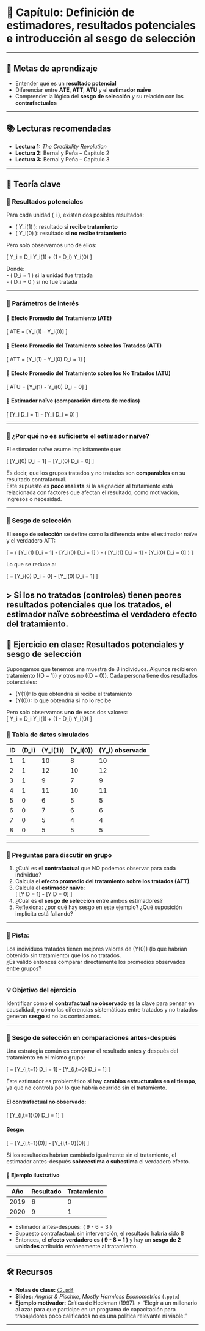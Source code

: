 # 📘 Capítulo: Definición de estimadores, resultados potenciales e introducción al sesgo de selección

---

## 🎯 Metas de aprendizaje {-}

- Entender qué es un **resultado potencial**  
- Diferenciar entre **ATE**, **ATT**, **ATU** y el **estimador naïve**  
- Comprender la lógica del **sesgo de selección** y su relación con los **contrafactuales**

---

## 📚 Lecturas recomendadas  {-}

- **Lectura 1:** *The Credibility Revolution*  
- **Lectura 2:** Bernal y Peña – Capítulo 2  
- **Lectura 3:** Bernal y Peña – Capítulo 3  

---

## 🧠 Teoría clave  {-}

### 🔹 Resultados potenciales  {-}

Para cada unidad \( i \), existen dos posibles resultados:

- \( Y_i(1) \): resultado si **recibe tratamiento**  
- \( Y_i(0) \): resultado si **no recibe tratamiento**

Pero solo observamos uno de ellos:

\[
Y_i = D_i \cdot Y_i(1) + (1 - D_i) \cdot Y_i(0)
\]

Donde:  
- \( D_i = 1 \) si la unidad fue tratada  
- \( D_i = 0 \) si no fue tratada

---

### 🔹 Parámetros de interés  {-}

#### 📌 Efecto Promedio del Tratamiento (ATE)  {-}

\[
ATE = \mathbb{E}[Y_i(1) - Y_i(0)]
\]

#### 📌 Efecto Promedio del Tratamiento sobre los Tratados (ATT)  {-}

\[
ATT = \mathbb{E}[Y_i(1) - Y_i(0) \mid D_i = 1]
\]

#### 📌 Efecto Promedio del Tratamiento sobre los No Tratados (ATU)  {-}

\[
ATU = \mathbb{E}[Y_i(1) - Y_i(0) \mid D_i = 0]
\]

#### 📌 Estimador naïve (comparación directa de medias)  {-}

\[
\mathbb{E}[Y_i \mid D_i = 1] - \mathbb{E}[Y_i \mid D_i = 0]
\]

---

### 🔹 ¿Por qué no es suficiente el estimador naïve?  {-}

El estimador naïve asume implícitamente que:

\[
\mathbb{E}[Y_i(0) \mid D_i = 1] = \mathbb{E}[Y_i(0) \mid D_i = 0]
\]

Es decir, que los grupos tratados y no tratados son **comparables** en su resultado contrafactual.  
Este supuesto es **poco realista** si la asignación al tratamiento está relacionada con factores que afectan el resultado, como motivación, ingresos o necesidad.

---

### 🔹 Sesgo de selección  {-}

El **sesgo de selección** se define como la diferencia entre el estimador naïve y el verdadero ATT:

\[
\text{Sesgo} = \left( \mathbb{E}[Y_i(1) \mid D_i = 1] - \mathbb{E}[Y_i(0) \mid D_i = 1] \right)
- \left( \mathbb{E}[Y_i(1) \mid D_i = 1] - \mathbb{E}[Y_i(0) \mid D_i = 0] \right)
\]

Lo que se reduce a:

\[
\text{Sesgo} = \mathbb{E}[Y_i(0) \mid D_i = 0] - \mathbb{E}[Y_i(0) \mid D_i = 1]
\]

> Si los no tratados (controles) tienen peores resultados potenciales que los tratados, el estimador naïve **sobreestima** el verdadero efecto del tratamiento.
---

::: {.boxejercicio .green title="🧠 Pausa activa: ¿Dónde está el contrafactual?"}

## 🔢 Ejercicio en clase: Resultados potenciales y sesgo de selección

Supongamos que tenemos una muestra de 8 individuos. Algunos recibieron tratamiento (\(D = 1\)) y otros no (\(D = 0\)). Cada persona tiene dos resultados potenciales:

- \(Y(1)\): lo que obtendría si recibe el tratamiento  
- \(Y(0)\): lo que obtendría si no lo recibe

Pero solo observamos **uno** de esos dos valores:  
\[
Y_i = D_i \cdot Y_i(1) + (1 - D_i) \cdot Y_i(0)
\]

### 🧮 Tabla de datos simulados

| ID | \(D_i\) | \(Y_i(1)\) | \(Y_i(0)\) | \(Y_i\) observado |
|----|--------|------------|------------|-------------------|
| 1  | 1      | 10         | 8          | 10                |
| 2  | 1      | 12         | 10         | 12                |
| 3  | 1      | 9          | 7          | 9                 |
| 4  | 1      | 11         | 10         | 11                |
| 5  | 0      | 6          | 5          | 5                 |
| 6  | 0      | 7          | 6          | 6                 |
| 7  | 0      | 5          | 4          | 4                 |
| 8  | 0      | 5          | 5          | 5                 |

---

### 🎯 Preguntas para discutir en grupo

1. ¿Cuál es el **contrafactual** que NO podemos observar para cada individuo?
2. Calcula el **efecto promedio del tratamiento sobre los tratados (ATT)**.
3. Calcula el **estimador naïve**:  
   \[
   \mathbb{E}[Y \mid D = 1] - \mathbb{E}[Y \mid D = 0]
   \]
4. ¿Cuál es el **sesgo de selección** entre ambos estimadores?
5. Reflexiona: ¿por qué hay sesgo en este ejemplo? ¿Qué suposición implícita está fallando?

---

### 📌 Pista:

Los individuos tratados tienen mejores valores de \(Y(0)\) (lo que habrían obtenido sin tratamiento) que los no tratados.  
¿Es válido entonces comparar directamente los promedios observados entre grupos?

---

### 💡 Objetivo del ejercicio

Identificar cómo el **contrafactual no observado** es la clave para pensar en causalidad, y cómo las diferencias sistemáticas entre tratados y no tratados generan **sesgo** si no las controlamos.

:::


----


### 🔹 Sesgo de selección en comparaciones antes-después {-}

Una estrategia común es comparar el resultado antes y después del tratamiento en el mismo grupo:

\[
\text{Antes-Después} = \mathbb{E}[Y_{i,t=1} \mid D_i = 1] - \mathbb{E}[Y_{i,t=0} \mid D_i = 1]
\]

Este estimador es problemático si hay **cambios estructurales en el tiempo**, ya que no controla por lo que habría ocurrido sin el tratamiento.

#### El contrafactual no observado: {-}

\[
\mathbb{E}[Y_{i,t=1}(0) \mid D_i = 1]
\]

#### Sesgo: {-}

\[
\text{Sesgo} = \mathbb{E}[Y_{i,t=1}(0)] - \mathbb{E}[Y_{i,t=0}(0)]
\]

Si los resultados habrían cambiado igualmente sin el tratamiento, el estimador antes-después **sobreestima o subestima** el verdadero efecto.

#### 🧪 Ejemplo ilustrativo

| Año | Resultado | Tratamiento |
|-----|-----------|-------------|
|2019 | 6         | 0           |
|2020 | 9         | 1           |

- Estimador antes-después: \( 9 - 6 = 3 \)  
- Supuesto contrafactual: sin intervención, el resultado habría sido 8  
- Entonces, el **efecto verdadero es \( 9 - 8 = 1 \)** y hay un **sesgo de 2 unidades** atribuido erróneamente al tratamiento.





---

## 🛠️ Recursos

- **Notas de clase:** [`C2.pdf`](C2.pdf)  
- **Slides:** *Angrist & Pischke*, _Mostly Harmless Econometrics_ (`.pptx`)  
- **Ejemplo motivador:** Crítica de Heckman (1997):
  > “Elegir a un millonario al azar para que participe en un programa de capacitación para trabajadores poco calificados no es una política relevante ni viable.”

---

